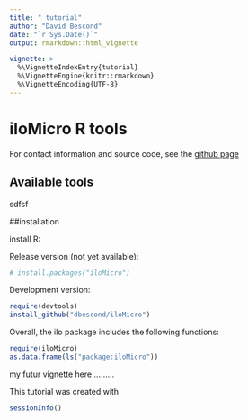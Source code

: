 ```yaml
---
title: " tutorial"
author: "David Bescond"
date: "`r Sys.Date()`"
output: rmarkdown::html_vignette

vignette: >
  %\VignetteIndexEntry{tutorial}
  %\VignetteEngine{knitr::rmarkdown}
  %\VignetteEncoding{UTF-8}
---
```



iloMicro R tools
================


For contact information and source code, see the [github page](https://github.com/dbescond/iloMicro)

## Available tools


sdfsf


##installation

install R:


Release version (not yet available):

```r
# install.packages("iloMicro")
```

Development version:

```r
require(devtools)
install_github("dbescond/iloMicro")
```

Overall, the ilo package includes the following functions:

```r
require(iloMicro)
as.data.frame(ls("package:iloMicro")) 
```

my futur vignette here .........

This tutorial was created with

```r
sessionInfo()
```
